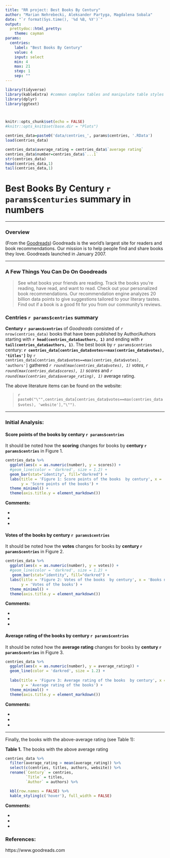 ```yaml
---
title: "RR project: Best Books By Century"
author: "Marian Nehrebecki, Aleksander Partyga, Magdalena Sobala"
date: "`r format(Sys.time(), '%d %B, %Y')`"
output:
  prettydoc::html_pretty:
    theme: cayman
params:
  centries: 
    label: "Best Books By Century"
    value: 4
    input: select
    min: 4
    max: 21
    step: 1
    sep: ""
---
```


```r
library(tidyverse)
library(kableExtra) #common complex tables and manipulate table styles
library(dplyr)
library(ggtext)



knitr::opts_chunk$set(echo = FALSE)
#knitr::opts_knit$set(base.dir = "Plots")

centries_data=paste0('data/centries_', params$centries, '.RData')
load(centries_data)

centries_data$average_rating = centries_data$`average rating`
centries_data$number=centries_data$`...1`
str(centries_data)
head(centries_data,1)
tail(centries_data,1)

```

# Best Books By Century `r params$centuries` summary in numbers



***

### Overview

(From the [Goodreads](https://www.goodreads.com)) Goodreads is the world’s largest site for readers and book recommendations. Our mission is to help people find and share books they love. Goodreads launched in January 2007. 

***


### A Few Things You Can Do On Goodreads

>See what books your friends are reading.
>Track the books you're reading, have read, and want to read.
>Check out your personalized book recommendations. Our recommendation engine analyzes 20 billion data points to give suggestions tailored to your literary tastes.
>Find out if a book is a good fit for you from our community’s reviews.




### Centries `r params$centries` summary

**Century `r params$centries`** of *Goodreads* consisted of `r nrow(centries_data)` books that have been published by Author/Authors starting with **`r head(centries_data$authors, 1)`** and ending with **`r tail(centries_data$authors, 1)`**. The best book by `r params$centries` century: **`r centries_data[centries_data$votes==max(centries_data$votes), 'titles']`**  by `r centries_data[centries_data$votes==max(centries_data$votes), 'authors']`
gathered *`r round(max(centries_data$votes), 1)` votes*, *`r round(max(centries_data$scores), 1)` scores* and *`r round(max(centries_data$average_rating), 1)`* average rating. 

The above literature items can be found on the website:

>`r paste0("\"",centries_data[centries_data$votes==max(centries_data$votes), 'website'],"\"")`.


***

### Initial Analysis: {.tabset}

#### Score points of the books  by century `r params$centries`

It should be noted how the **scoring** changes for books by **century `r params$centries`** in Figure 1.

```r
centries_data %>% 
  ggplot(aes(x = as.numeric(number), y = scores)) +
  #geom_line(color = 'darkred', size = 1.2) +
  geom_bar(stat="identity", fill="darkred") +
  labs(title = 'Figure 1: Score points of the books  by century', x = 'Books number', 
       y = 'Score points of the books') +
  theme_minimal() + 
  theme(axis.title.y = element_markdown()) 
```
**Comments:**

* 
* 
*

#### Votes of the books  by century `r params$centries`

It should be noted how the **votes** changes for books by **century `r params$centries`** in Figure 2.

```r
centries_data %>% 
  ggplot(aes(x = as.numeric(number), y = votes)) +
  #geom_line(color = 'darkred', size = 1.2) +
   geom_bar(stat="identity", fill="darkred") +
  labs(title = 'Figure 2: Votes of the books  by century', x = 'Books number', 
       y = 'Votes of the books') +
  theme_minimal() + 
  theme(axis.title.y = element_markdown()) 
``` 
**Comments:**

* 
* 
*

#### Average rating of the books  by century `r params$centries`

It should be noted how the **average rating** changes for books by **century `r params$centries`** in Figure 3.

```r
centries_data %>% 
  ggplot(aes(x = as.numeric(number), y = average_rating)) +
  geom_line(color = 'darkred', size = 1.2) +
  
  labs(title = 'Figure 3: Average rating of the books  by century', x = 'Books number', 
       y = 'Average rating of the books') +
  theme_minimal() + 
  theme(axis.title.y = element_markdown()) 
``` 
**Comments:**

* 
* 
*

***

Finally, the books with the above-average rating (see Table 1):

**Table 1.** The books with the above average rating 
```r
centries_data %>% 
  filter(average_rating > mean(average_rating)) %>% 
  select(c(centries, titles, authors, website)) %>% 
  rename(`Century` = centries,
         `Title` = titles,
         `Author` = authors) %>% 

  kbl(row.names = FALSE) %>% 
  kable_styling(c('hover'), full_width = FALSE)
```

**Comments:**

* 
* 
*


### References: 

https://www.goodreads.com
